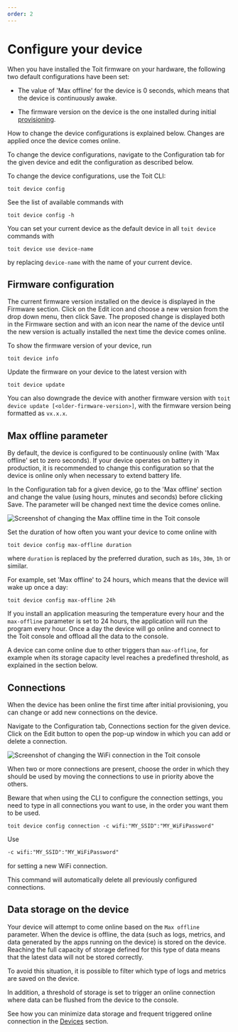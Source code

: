 ```yaml
---
order: 2
---
```



# Configure your device

When you have installed the Toit firmware on your hardware, the following two default configurations have been set:

- The value of 'Max offline' for the device is 0 seconds, which means that the device is continuously awake.

- The firmware version on the device is the one installed during initial [provisioning](../../../getstarted/details/provision).

How to change the device configurations is explained below. Changes are applied once the device comes online.

<Tabs>
<Tab label="Console">

To change the device configurations, navigate to the Configuration tab for the given device and edit the configuration as described below.

</Tab>

<Tab label="CLI">
To change the device configurations, use the Toit CLI:

```shell
toit device config
```

See the list of available commands with

```shell
toit device config -h
```

You can set your current device as the default device in all `toit device` commands with

```shell
toit device use device-name
```

by replacing `device-name` with the name of your current device.

</Tab>
</Tabs>

## Firmware configuration

<Tabs>
<Tab label="Console">

The current firmware version installed on the device is displayed in the Firmware section. Click on the Edit icon and choose a new version from the drop down menu, then click Save.
The proposed change is displayed both in the Firmware section and with an icon near the name of the device until the new version is actually installed the next time the device comes online.

</Tab>
<Tab label="CLI">

To show the firmware version of your device, run

```shell
toit device info
```

Update the firmware on your device to the latest version with

```shell
toit device update
```

You can also downgrade the device with another firmware version with `toit device update [<older-firmware-version>]`, with the firmware version being formatted as `vx.x.x`.

</Tab>
</Tabs>

## Max offline parameter

By default, the device is configured to be continuously online (with 'Max offline' set to zero seconds).
If your device operates on battery in production, it is recommended to change this configuration so that the device is online only when necessary to extend battery life.

<Tabs>
<Tab label="Console">

In the Configuration tab for a given device, go to the 'Max offline' section and change the value (using hours, minutes and seconds) before clicking Save. The parameter will be changed next time the device comes online.

<img src={MaxOfflineConfig} alt="Screenshot of changing the Max offline time in the Toit console" />

</Tab>
<Tab label="CLI">

Set the duration of how often you want your device to come online with

```shell
toit device config max-offline duration
```

where `duration` is replaced by the preferred duration, such as `10s`, `30m`, `1h` or similar.

For example, set 'Max offline' to 24 hours, which means that the device will wake up once a day:

```shell
toit device config max-offline 24h
```

</Tab>
</Tabs>

If you install an application measuring the temperature every hour and the `max-offline` parameter is set to 24 hours, the application will run the program every hour.
Once a day the device will go online and connect to the Toit console and offload all the data to the console.

<Note>

A device can come online due to other triggers than `max-offline`, for example when its storage capacity level reaches a predefined threshold, as explained in the section below.

</Note>

## Connections

When the device has been online the first time after initial provisioning, you can change or add new connections on the device.

<Tabs>
<Tab label="Console">

Navigate to the Configuration tab, Connections section for the given device. Click on the Edit button to open the pop-up window in which you can add or delete a connection.

<img src={SetWifiConnections} alt="Screenshot of changing the WiFi connection in the Toit console" />

When two or more connections are present, choose the order in which they should be used by moving the connections to use in priority above the others.

</Tab>
<Tab label="CLI">

Beware that when using the CLI to configure the connection settings, you need to type in all connections you want to use, in the order you want them to be used.

```shell
toit device config connection -c wifi:"MY_SSID":"MY_WiFiPassword"
```

Use

```txt
-c wifi:"MY_SSID":"MY_WiFiPassword"
```

for setting a new WiFi connection.

<Note>This command will automatically delete all previously configured connections.</Note>

</Tab>
</Tabs>

## Data storage on the device

Your device will attempt to come online based on the `Max offline` parameter.
When the device is offline, the data (such as logs, metrics, and data generated by the apps running on the device) is stored on the device.
Reaching the full capacity of storage defined for this type of data means that the latest data will not be stored correctly.

To avoid this situation, it is possible to filter which type of logs and metrics are saved on the device.

In addition, a threshold of storage is set to trigger an online connection where data can be flushed from the device to the console.

See how you can minimize data storage and frequent triggered online connection in the [Devices](../deviceconsole) section.

